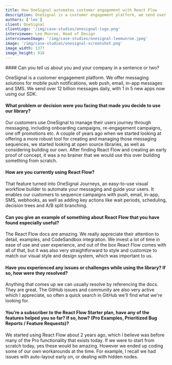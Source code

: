 ```yaml
---
title: How OneSignal automates customer engagement with React Flow
description: OneSignal is a customer engagement platform, we send over 12 billion messages daily... After finding React Flow and creating an early proof of concept, it was a no brainer that we would use this over building something from scratch.
authors: ['lee']
client: OneSignal
clientLogo: '/img/case-studies/onesignal-logo.png'
interviewee: Lee Munroe, Head of Design
intervieweeImage: '/img/case-studies/onesignal-leemunroe.jpeg'
image: '/img/case-studies/onesignal-screenshot.png'
image_width: 1377
image_height: 918
---
```



<CaseStudyLayout>
#### Can you tell us about you and your company in a sentence or two?

OneSignal is a customer engagement platform. We offer messaging solutions for mobile push notifications, web push, email, in-app messages and SMS. We send over 12 billion messages daily, with 1 in 5 new apps now using our SDK.

#### What problem or decision were you facing that made you decide to use our library?

Our customers use OneSignal to manage their users journey through messaging, including onboarding campaigns, re-engagement campaigns, one off promotions etc. A couple of years ago when we started looking at offering a more robust tool for creating and managing those messaging sequences, we started looking at open source libraries, as well as considering building our own. After finding React Flow and creating an early proof of concept, it was a no brainer that we would use this over building something from scratch.

#### How are you currently using React Flow?

That feature turned into OneSignal Journeys, an easy-to-use visual workflow builder to automate your messaging and guide your users. It enables our customers to sequence campaigns with push, email, in-app, SMS, webhooks, as well as adding key actions like wait periods, scheduling, decision trees and A/B split branching.

#### Can you give an example of something about React Flow that you have found especially useful?

The React Flow docs are amazing. We really appreciate their attention to detail, examples, and CodeSandbox integration. We invest a lot of time in ease of use and user experience, and out of the box React Flow comes with all of that, but it was also very straightforward to style and customize to match our visual style and design system, which was important to us.

#### Have you experienced any issues or challenges while using the library? If so, how were they resolved?

Anything that comes up we can usually resolve by referencing the docs. They are great. The GitHub issues and community are also very active which I appreciate, so often a quick search in GitHub we'll find what we're looking for.

#### You’re a subscriber to the React Flow Starter plan, have any of the features helped you so far? If so, how? (Pro Examples, Prioritized Bug Reports / Feature Requests)?

We started using React Flow about 2 years ago, which I believe was before many of the Pro functionality that exists today. If we were to start from scratch today, yes these would be amazing. However we ended up coding some of our own workarounds at the time. For example, I recall we had issues with auto-layout early on, or dealing with hidden nodes.

</CaseStudyLayout>
